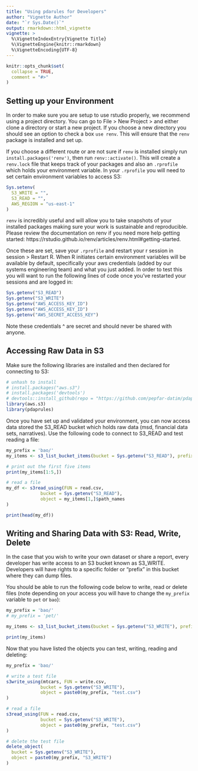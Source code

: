 ```yaml
---
title: "Using pdarules for Developers"
author: "Vignette Author"
date: "`r Sys.Date()`"
output: rmarkdown::html_vignette
vignette: >
  %\VignetteIndexEntry{Vignette Title}
  %\VignetteEngine{knitr::rmarkdown}
  %\VignetteEncoding{UTF-8}
---
```


```r
knitr::opts_chunk$set(
  collapse = TRUE,
  comment = "#>"
)
```

## Setting up your Environment

In order to make sure you are setup to use rstudio properly, we recommend using a project directory. You can go to File > New Project > and either clone a directory or start a new project. If you choose a new directory you should see an option to check a box `use renv`. This will ensure that the `renv` package is installed and set up.

If you choose a different route or are not sure if `renv` is installed simply run `install.packages('renv')`, then run `renv::activate()`. This will create a `renv.lock` file that keeps track of your packages and also an `.rprofile` which holds your environment variable. In your `.rprofile` you will need to set certain environment variables to access S3:

```r
Sys.setenv(
  S3_WRITE = "",
  S3_READ = "",
  AWS_REGION = "us-east-1"
)
```

`renv` is incredibly useful and will allow you to take snapshots of your installed packages making sure your work is sustainable and reproducible. Please review the documentation on renv if you need more help getting started: https://rstudio.github.io/renv/articles/renv.html#getting-started.

Once these are set, save your `.rprofile` and restart your r session in session > Restart R. When R initiates certain environment variables will be available by default, specifically your aws credentials (added by our systems engineering team) and what you just added. In order to test this you will want to run the following lines of code once you've restarted your sessions and are logged in:

```r
Sys.getenv("S3_READ")
Sys.getenv("S3_WRITE")
Sys.getenv("AWS_ACCESS_KEY_ID")
Sys.getenv("AWS_ACCESS_KEY_ID")
Sys.getenv("AWS_SECRET_ACCESS_KEY")
```

Note these credentials ^ are secret and should never be shared with anyone.

## Accessing Raw Data in S3

Make sure the following libraries are installed and then declared for connecting to S3: 

```r
# unhash to install
# install.packages("aws.s3")
# install.packages('devtools')
# devtools::install_github(repo = "https://github.com/pepfar-datim/pdaprules.git", ref = "main")
library(aws.s3)
library(pdaprules)
```

Once you have set up and validated your environment, you can now access data stored the S3_READ bucket which holds raw data (msd, financial data sets, narratives). Use the following code to connect to S3_READ and test reading a file: 

```r
my_prefix = 'bao/'
my_items <- s3_list_bucket_items(bucket = Sys.getenv("S3_READ"), prefix = my_prefix)

# print out the first five items
print(my_items[1:5,])

# read a file
my_df <- s3read_using(FUN = read.csv,
             bucket = Sys.getenv("S3_READ"),
             object = my_items[1,]$path_names
)

print(head(my_df))
```


## Writing and Sharing Data with S3: Read, Write, Delete

In the case that you wish to write your own dataset or share a report, every developer has write access to an S3 bucket known as S3_WRITE. Developers will have rights to a specific folder or "prefix" in this bucket where they can dump files.

You should be able to run the following code below to write, read or delete files (note depending on your access you will have to change the `my_prefix` variable to `pet` or `bao`):  

```r

my_prefix = 'bao/'
# my_prefix = 'pet/'

my_items <- s3_list_bucket_items(bucket = Sys.getenv("S3_WRITE"), prefix = my_prefix)

print(my_items)
```

Now that you have listed the objects you can test, writing, reading and deleting:

```r

my_prefix = 'bao/'

# write a test file
s3write_using(mtcars, FUN = write.csv,
             bucket = Sys.getenv("S3_WRITE"),
             object = paste0(my_prefix, "test.csv")
)

# read a file
s3read_using(FUN = read.csv,
             bucket = Sys.getenv("S3_WRITE"),
             object = paste0(my_prefix, "test.csv")
)

# delete the test file 
delete_object(
  bucket = Sys.getenv("S3_WRITE"),
  object = paste0(my_prefix, "S3_WRITE")
)

```
